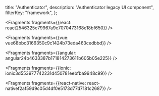   title: "Authenticator",
  description: "Authenticator legacy UI component",
  filterKey: "framework",
};






<Fragments fragments={{react: react2546325e79967a9e7070473168e18bf650}} />



<Fragments fragments={{vue: vue68bbc3166350c9c1424b73eda463cedbbd}} />



<Fragments fragments={{angular: angular24b4633387b171814273611b605b05e225}} />



<Fragments fragments={{ionic: ionic3d553977742231d450781eebfba9948c99}} />



<Fragments fragments={{react-native: react-nativef2af59d9c05d4df0e5173d77d7181c2687}} />
